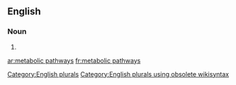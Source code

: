 
==English==

===Noun===
{{head|en}}

# {{plural of|metabolic pathway}}

[[Category:English plurals]][[Category:English plurals using obsolete wikisyntax]]

[[ar:metabolic pathways]]
[[fr:metabolic pathways]]